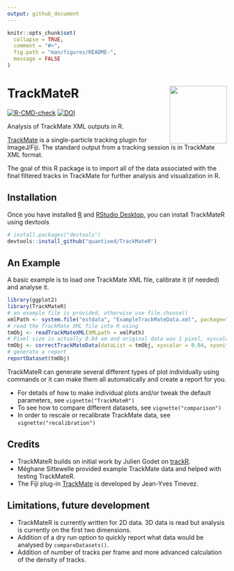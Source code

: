 ```yaml
---
output: github_document
---
```


<!-- README.md is generated from README.Rmd. Please edit that file -->

```r
knitr::opts_chunk$set(
  collapse = TRUE,
  comment = "#>",
  fig.path = "man/figures/README-",
  message = FALSE
)
```

# TrackMateR <a href='https://quantixed.github.io/TrackMateR/'><img src='man/figures/logo.png' align="right" height="131.5" /></a>

<!-- badges: start -->
[![R-CMD-check](https://github.com/quantixed/TrackMateR/actions/workflows/R-CMD-check.yaml/badge.svg)](https://github.com/quantixed/TrackMateR/actions/workflows/R-CMD-check.yaml)
[![DOI](https://zenodo.org/badge/453722113.svg)](https://zenodo.org/badge/latestdoi/453722113)
<!-- badges: end -->

Analysis of TrackMate XML outputs in R.

[TrackMate](https://imagej.net/plugins/trackmate/) is a single-particle tracking plugin for ImageJ/Fiji.
The standard output from a tracking session is in TrackMate XML format.

The goal of this R package is to import all of the data associated with the final filtered tracks in TrackMate for further analysis and visualization in R.

## Installation

Once you have installed [R](https://cran.rstudio.com) and [RStudio Desktop](https://www.rstudio.com/products/rstudio/download/), you can install TrackMateR using devtools

```r
# install.packages("devtools")
devtools::install_github("quantixed/TrackMateR")
```

## An Example

A basic example is to load one TrackMate XML file, calibrate it (if needed) and analyse it.

```r
library(ggplot2)
library(TrackMateR)
# an example file is provided, otherwise use file.choose()
xmlPath <- system.file("extdata", "ExampleTrackMateData.xml", package="TrackMateR")
# read the TrackMate XML file into R using
tmObj <- readTrackMateXML(XMLpath = xmlPath)
# Pixel size is actually 0.04 um and original data was 1 pixel, xyscalar = 0.04
tmObj <- correctTrackMateData(dataList = tmObj, xyscalar = 0.04, xyunit = "um")
# generate a report
reportDataset(tmObj)
```

TrackMateR can generate several different types of plot individually using commands or it can make them all automatically and create a report for you.

- For details of how to make individual plots and/or tweak the default parameters, see `vignette("TrackMateR")`
- To see how to compare different datasets, see `vignette("comparison")`
- In order to rescale or recalibrate TrackMate data, see `vignette("recalibration")`

## Credits

- TrackMateR builds on initial work by Julien Godet on [trackR](https://github.com/jgodet/trackR).
- Méghane Sittewelle provided example TrackMate data and helped with testing TrackMateR.
- The Fiji plug-in [TrackMate](https://github.com/trackmate-sc/TrackMate) is developed by Jean-Yves Tinevez.

## Limitations, future development

- TrackMateR is currently written for 2D data. 3D data is read but analysis is currently on the first two dimensions.
- Addition of a dry run option to quickly report what data would be analysed by `compareDatasets()`.
- Addition of number of tracks per frame and more advanced calculation of the density of tracks.
